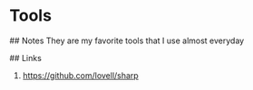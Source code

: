 # Tools

## Notes
They are my favorite tools that I use almost everyday

## Links
1. https://github.com/lovell/sharp